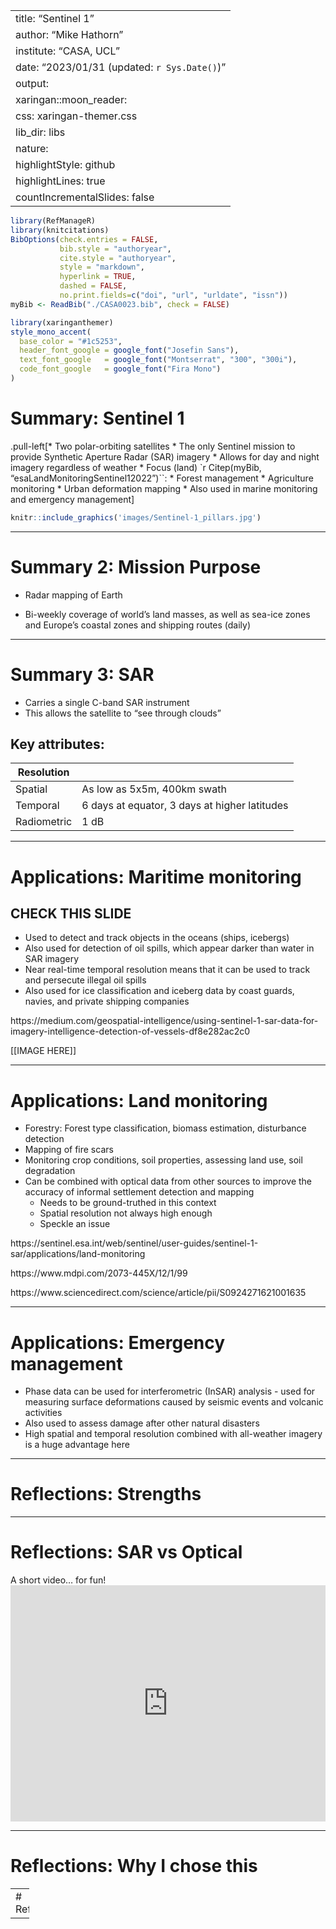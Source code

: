 
---
title: "Sentinel 1"
author: "Mike Hathorn"
institute: "CASA, UCL"
date: "2023/01/31 (updated: `r Sys.Date()`)"
output:
  xaringan::moon_reader:
    css: xaringan-themer.css
    lib_dir: libs
    nature:
      highlightStyle: github
      highlightLines: true
      countIncrementalSlides: false
---

```r
library(RefManageR)
library(knitcitations)
BibOptions(check.entries = FALSE,
           bib.style = "authoryear",
           cite.style = "authoryear",
           style = "markdown",
           hyperlink = TRUE,
           dashed = FALSE,
           no.print.fields=c("doi", "url", "urldate", "issn"))
myBib <- ReadBib("./CASA0023.bib", check = FALSE)

```


```r
library(xaringanthemer)
style_mono_accent(
  base_color = "#1c5253",
  header_font_google = google_font("Josefin Sans"),
  text_font_google   = google_font("Montserrat", "300", "300i"),
  code_font_google   = google_font("Fira Mono")
)
```



# Summary: Sentinel 1

.pull-left[* Two polar-orbiting satellites
* The only Sentinel mission to provide Synthetic Aperture Radar (SAR) imagery
* Allows for day and night imagery regardless of weather
* Focus (land) `r Citep(myBib, "esaLandMonitoringSentinel12022")``: 
  * Forest management
  * Agriculture monitoring
  * Urban deformation mapping
* Also used in marine monitoring and emergency management]

```r

knitr::include_graphics('images/Sentinel-1_pillars.jpg')
```
---

# Summary 2: Mission Purpose

* Radar mapping of Earth

* Bi-weekly coverage of world's land masses, as well as sea-ice zones and Europe's coastal zones and shipping routes (daily)

  

  


---

# Summary 3: SAR

* Carries a single C-band SAR instrument
* This allows the satellite to "see through clouds"

## Key attributes:

| **Resolution** |                                               |
| -------------- | --------------------------------------------- |
| Spatial        | As low as 5x5m, 400km swath                   |
| Temporal       | 6 days at equator, 3 days at higher latitudes |
| Radiometric    | 1 dB                                          |

---

# Applications: Maritime monitoring

## CHECK THIS SLIDE

* Used to detect and track objects in the oceans (ships, icebergs)
* Also used for detection of oil spills, which appear darker than water in SAR imagery 
* Near real-time temporal resolution means that it can be used to track and persecute illegal oil spills
* Also used for ice classification and iceberg data by coast guards, navies, and private shipping companies

https://medium.com/geospatial-intelligence/using-sentinel-1-sar-data-for-imagery-intelligence-detection-of-vessels-df8e282ac2c0

[[IMAGE HERE]]

---

# Applications: Land monitoring

* Forestry: Forest type classification, biomass estimation, disturbance detection
* Mapping of fire scars
* Monitoring crop conditions, soil properties, assessing land use, soil degradation
* Can be combined with optical data from other sources to improve the accuracy of informal settlement detection and mapping
  * Needs to be ground-truthed in this context
  * Spatial resolution not always high enough
  * Speckle an issue

https://sentinel.esa.int/web/sentinel/user-guides/sentinel-1-sar/applications/land-monitoring

https://www.mdpi.com/2073-445X/12/1/99

https://www.sciencedirect.com/science/article/pii/S0924271621001635


---

# Applications: Emergency management

* Phase data can be used for interferometric (InSAR) analysis - used for measuring surface deformations caused by seismic events and volcanic activities
* Also used to assess damage after other natural disasters
* High spatial and temporal resolution combined with all-weather imagery is a huge advantage here



---

# Reflections: Strengths

---

# Reflections: SAR vs Optical
A short video... for fun!
<div style="padding:75% 0 0 0;position:relative;"><iframe src="https://player.vimeo.com/video/811181627?h=9b1bf3d95c&amp;badge=0&amp;autopause=0&amp;player_id=0&amp;app_id=58479" frameborder="0" allow="autoplay; fullscreen; picture-in-picture" allowfullscreen style="position:absolute;top:0;left:0;width:100%;height:100%;" title="IMG_1910.mov"></iframe></div><script src="https://player.vimeo.com/api/player.js"></script>

---

# Reflections: Why I chose this

---
# References

---




